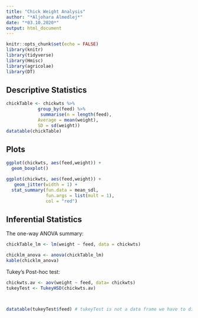 ```yaml
---
title: "Chick Weight Analysis"
author: "*Aljohara Almedlej*"
date: "*03.10.2020*"
output: html_document
---
```


```r
knitr::opts_chunk$set(echo = FALSE)
library(knitr)
library(tidyverse)
library(Hmisc)
library(agricolae)
library(DT)

```

## Descriptive Statistics

```r
chickTable <- chickwts %>% 
            group_by(feed) %>%
             summarise(n = length(feed),
            Average = mean(weight), 
            SD = sd(weight))
datatable(chickTable)

```

## Plots


```r
ggplot(chickwts, aes(feed,weight)) +
  geom_boxplot()
```


```r
ggplot(chickwts, aes(feed,weight)) +
   geom_jitter(width = 1) +
  stat_summary(fun.data = mean_sdl, 
               fun.args = list(mult = 1), 
               col = "red") 
```

## Inferential Statistics
The one-way ANOVA summary:

```r
chickTable_lm <- lm(weight ~ feed, data = chickwts)

chicklm_anova <- anova(chickTable_lm)
kable(chicklm_anova)
```
Tukey’s Post-hoc test:


```r
chickwts.av <- aov(weight ~ feed, data= chickwts)
tukeyTest <- TukeyHSD(chickwts.av)



datatable(tukeyTest$feed) # tukeyTest is not a data frame we have to dig in deep




```


